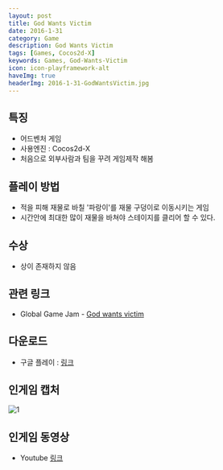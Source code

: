 ```yaml
---
layout: post
title: God Wants Victim
date: 2016-1-31
category: Game
description: God Wants Victim
tags: [Games, Cocos2d-X]
keywords: Games, God-Wants-Victim
icon: icon-playframework-alt
haveImg: true
headerImg: 2016-1-31-GodWantsVictim.jpg
---
```


## 특징

- 어드벤처 게임
- 사용엔진 : Cocos2d-X
- 처음으로 외부사람과 팀을 꾸려 게임제작 해봄

## 플레이 방법

- 적을 피해 재물로 바칠 '파랑이'를 재물 구덩이로 이동시키는 게임
- 시간안에 최대한 많이 재물을 바쳐야 스테이지를 클리어 할 수 있다.

## 수상

- 상이 존재하지 않음

## 관련 링크

- Global Game Jam - [God wants victim](http://globalgamejam.org/2016/games/god-wants-victim)

## 다운로드

- 구글 플레이 : [링크](https://www.dropbox.com/s/ktubgeq51kc46or/ritual.apk?dl=0)

## 인게임 캡처

![1](/img/2016-1-31-GodWantsVictim/1.png)

## 인게임 동영상

- Youtube [링크](https://www.youtube.com/watch?v=cMISaHRgnho)

